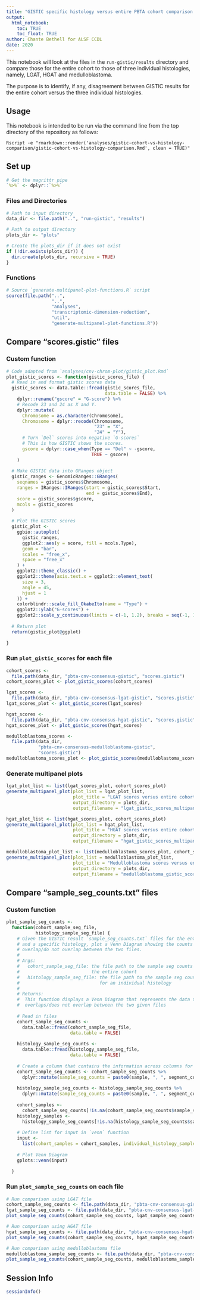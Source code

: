 ```yaml
---
title: "GISTIC specific histology versus entire PBTA cohort comparison of results"
output: 
  html_notebook:
    toc: TRUE
    toc_float: TRUE
author: Chante Bethell for ALSF CCDL
date: 2020
---
```


This notebook will look at the files in the `run-gistic/results` directory and compare those for the entire cohort to those of three individual histologies, namely, LGAT, HGAT and medulloblastoma.

The purpose is to identify, if any, disagreement between GISTIC results for the entire cohort versus the three individual histologies.

## Usage

This notebook is intended to be run via the command line from the top directory
of the repository as follows:

```
Rscript -e "rmarkdown::render('analyses/gistic-cohort-vs-histology-comparison/gistic-cohort-vs-histology-comparison.Rmd', clean = TRUE)"
```

## Set up

```r
# Get the magrittr pipe
`%>%` <- dplyr::`%>%`
```

### Files and Directories

```r
# Path to input directory
data_dir <- file.path("..", "run-gistic", "results")

# Path to output directory
plots_dir <- "plots"

# Create the plots_dir if it does not exist
if (!dir.exists(plots_dir)) {
  dir.create(plots_dir, recursive = TRUE)
}
```

### Functions

```r
# Source `generate-multipanel-plot-functions.R` script
source(file.path("..",
                 "..",
                 "analyses",
                 "transcriptomic-dimension-reduction",
                 "util",
                 "generate-multipanel-plot-functions.R"))
```

## Compare "scores.gistic" files

### Custom function

```r
# Code adapted from `analyses/cnv-chrom-plot/gistic_plot.Rmd`
plot_gistic_scores <- function(gistic_scores_file) {
  # Read in and format gistic scores data
  gistic_scores <- data.table::fread(gistic_scores_file,
                                     data.table = FALSE) %>%
    dplyr::rename("gscore" = "G-score") %>%
    # Recode 23 and 24 as X and Y.
    dplyr::mutate(
      Chromosome = as.character(Chromosome),
      Chromosome = dplyr::recode(Chromosome,
                                 "23" = "X",
                                 "24" = "Y"),
      # Turn `Del` scores into negative `G-scores`
      # This is how GISTIC shows the scores.
      gscore = dplyr::case_when(Type == "Del" ~ -gscore,
                                TRUE ~ gscore)
    )
  
  # Make GISTIC data into GRanges object
  gistic_ranges <- GenomicRanges::GRanges(
    seqnames = gistic_scores$Chromosome,
    ranges = IRanges::IRanges(start = gistic_scores$Start,
                              end = gistic_scores$End),
    score = gistic_scores$gscore,
    mcols = gistic_scores
  )
  
  # Plot the GISTIC scores
  gistic_plot <-
    ggbio::autoplot(
      gistic_ranges,
      ggplot2::aes(y = score, fill = mcols.Type),
      geom = "bar",
      scales = "free_x",
      space = "free_x"
    ) +
    ggplot2::theme_classic() +
    ggplot2::theme(axis.text.x = ggplot2::element_text(
      size = 3,
      angle = 45,
      hjust = 1
    )) +
    colorblindr::scale_fill_OkabeIto(name = "Type") +
    ggplot2::ylab("G-scores") +
    ggplot2::scale_y_continuous(limits = c(-1, 1.2), breaks = seq(-1, 1.2, 0.2))
  
  # Return plot
  return(gistic_plot@ggplot)
  
}
```

### Run `plot_gistic_scores` for each file

```r
cohort_scores <-
  file.path(data_dir, "pbta-cnv-consensus-gistic", "scores.gistic")
cohort_scores_plot <- plot_gistic_scores(cohort_scores)

lgat_scores <-
  file.path(data_dir, "pbta-cnv-consensus-lgat-gistic", "scores.gistic")
lgat_scores_plot <- plot_gistic_scores(lgat_scores)

hgat_scores <-
  file.path(data_dir, "pbta-cnv-consensus-hgat-gistic", "scores.gistic")
hgat_scores_plot <- plot_gistic_scores(hgat_scores)

medulloblastoma_scores <-
  file.path(data_dir,
            "pbta-cnv-consensus-medulloblastoma-gistic",
            "scores.gistic")
medulloblastoma_scores_plot <- plot_gistic_scores(medulloblastoma_scores)
```

### Generate multipanel plots 

```r
lgat_plot_list <- list(lgat_scores_plot, cohort_scores_plot)
generate_multipanel_plot(plot_list = lgat_plot_list,
                         plot_title = "LGAT scores versus entire cohort",
                         output_directory = plots_dir,
                         output_filename = "lgat_gistic_scores_multipanel_plot.png")

hgat_plot_list <- list(hgat_scores_plot, cohort_scores_plot)
generate_multipanel_plot(plot_list = hgat_plot_list,
                         plot_title = "HGAT scores versus entire cohort",
                         output_directory = plots_dir,
                         output_filename = "hgat_gistic_scores_multipanel_plot.png")

medulloblastoma_plot_list <- list(medulloblastoma_scores_plot, cohort_scores_plot)
generate_multipanel_plot(plot_list = medulloblastoma_plot_list,
                         plot_title = "Medulloblastoma scores versus entire cohort",
                         output_directory = plots_dir,
                         output_filename = "medulloblastoma_gistic_scores_multipanel_plot.png")
```

## Compare "sample_seg_counts.txt" files

### Custom function
```r
plot_sample_seg_counts <-
  function(cohort_sample_seg_file,
           histology_sample_seg_file) {
    # Given the GISTIC result `sample_seg_counts.txt` files for the entire cohort
    # and a specific histology, plot a Venn Diagram showing the counts of rows that
    # overlap/do not overlap between the two files.
    #
    # Args:
    #   cohort_sample_seg_file: the file path to the sample seg counts file for
    #                           the entire cohort
    #   histology_sample_seg_file: the file path to the sample seg counts file
    #                              for an individual histology
    #
    # Returns:
    #  This function displays a Venn Diagram that represents the data that
    #  overlaps/does not overlap between the two given files
    
    # Read in files
    cohort_sample_seg_counts <-
      data.table::fread(cohort_sample_seg_file,
                        data.table = FALSE)
    
    histology_sample_seg_counts <-
      data.table::fread(histology_sample_seg_file,
                        data.table = FALSE)
    
    # Create a column that contains the information across columns for each row
    cohort_sample_seg_counts <- cohort_sample_seg_counts %>%
      dplyr::mutate(sample_seg_counts = paste0(sample, ", ", segment_count, ", ", included))
    
    histology_sample_seg_counts <- histology_sample_seg_counts %>%
      dplyr::mutate(sample_seg_counts = paste0(sample, ", ", segment_count, ", ", included))
    
    cohort_samples <-
      cohort_sample_seg_counts[!is.na(cohort_sample_seg_counts$sample_seg_counts), "sample_seg_counts"]
    histology_samples <-
      histology_sample_seg_counts[!is.na(histology_sample_seg_counts$sample_seg_counts), "sample_seg_counts"]
    
    # Define list for input in `venn` function
    input <-
      list(cohort_samples = cohort_samples, individual_histology_samples = histology_samples)
    
    # Plot Venn Diagram
    gplots::venn(input)
    
  }
```

### Run `plot_sample_seg_counts` on each file

```r
# Run comparison using LGAT file
cohort_sample_seg_counts <- file.path(data_dir, "pbta-cnv-consensus-gistic", "sample_seg_counts.txt")
lgat_sample_seg_counts <- file.path(data_dir, "pbta-cnv-consensus-lgat-gistic", "sample_seg_counts.txt")
plot_sample_seg_counts(cohort_sample_seg_counts, lgat_sample_seg_counts)

# Run comparison using HGAT file
hgat_sample_seg_counts <- file.path(data_dir, "pbta-cnv-consensus-hgat-gistic", "sample_seg_counts.txt")
plot_sample_seg_counts(cohort_sample_seg_counts, hgat_sample_seg_counts)

# Run comparison using medulloblastoma file
medulloblastoma_sample_seg_counts <- file.path(data_dir, "pbta-cnv-consensus-medulloblastoma-gistic", "sample_seg_counts.txt")
plot_sample_seg_counts(cohort_sample_seg_counts, medulloblastoma_sample_seg_counts)
```

## Session Info

```r
sessionInfo()
```

